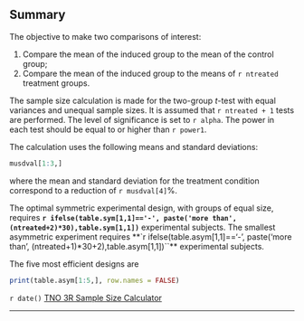 Summary
--------

The objective to make two comparisons of interest:

1. Compare the mean of the induced group to the mean of the control group;
2. Compare the mean of the induced group to the means of `r ntreated` treatment groups.

The sample size calculation is made for the two-group _t_-test with equal variances
and unequal sample sizes. It is assumed that `r ntreated + 1` tests are performed. The level of significance is set to `r alpha`. The power in each test should be equal to or higher than `r power1`.

The calculation uses the following means and standard deviations:

```r
musdval[1:3,]
```

where the mean and standard deviation for the treatment condition 
correspond to a reduction of `r musdval[4]`%.

The optimal symmetric experimental design, with groups of equal size, requires 
**`r ifelse(table.sym[1,1]=='-', paste('more than', (ntreated+2)*30),table.sym[1,1])`** 
experimental subjects. The smallest asymmetric experiment requires 
**`r ifelse(table.asym[1,1]=='-', paste('more than', (ntreated+1)*30+2),table.asym[1,1])``** 
experimental subjects. 

The five most efficient designs are 

```r
print(table.asym[1:5,], row.names = FALSE)
```

`r date()`      [TNO 3R Sample Size Calculator](http://vps.stefvanbuuren.nl:3838/3R/)

--------